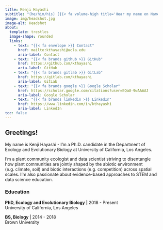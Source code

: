 ```yaml
---
title: Kenji Hayashi
subtitle: "(he/him/his) [{{< fa volume-high title='Hear my name on NameDrop' label='Hear my name on NameDrop' >}}](https://namedrop.io/kenjihayashi){target='_blank'}"
image: img/headshot.jpg
image-alt: Headshot
about:
  template: trestles
  image-shape: rounded
  links:
    - text: "{{< fa envelope >}} Contact"
      href: mailto:kthayashi@ucla.edu
      aria-label: Contact
    - text: "{{< fa brands github >}} GitHub"
      href: https://github.com/kthayashi
      aria-label: GitHub
    - text: "{{< fa brands gitlab >}} GitLab"
      href: https://gitlab.com/kthayashi
      aria-label: GitLab
    - text: "{{< fa brands google >}} Google Scholar"
      href: https://scholar.google.com/citations?user=EQaU-9wAAAAJ
      aria-label: Google Scholar
    - text: "{{< fa brands linkedin >}} LinkedIn"
      href: https://www.linkedin.com/in/kthayashi
      aria-label: LinkedIn
toc: false
---
```


## Greetings!

My name is Kenji Hayashi - I'm a Ph.D. candidate in the Department of Ecology and Evolutionary Biology at University of California, Los Angeles.

I'm a plant community ecologist and data scientist striving to disentangle how plant communities are jointly shaped by the abiotic environment (e.g. climate, soil) and biotic interactions (e.g. competition) across spatial scales. I'm also passionate about evidence-based approaches to STEM and data science education.

### Education

**PhD, Ecology and Evolutionary Biology** | 2018 - Present    
University of California, Los Angeles

**BS, Biology** | 2014 - 2018   
Brown University
